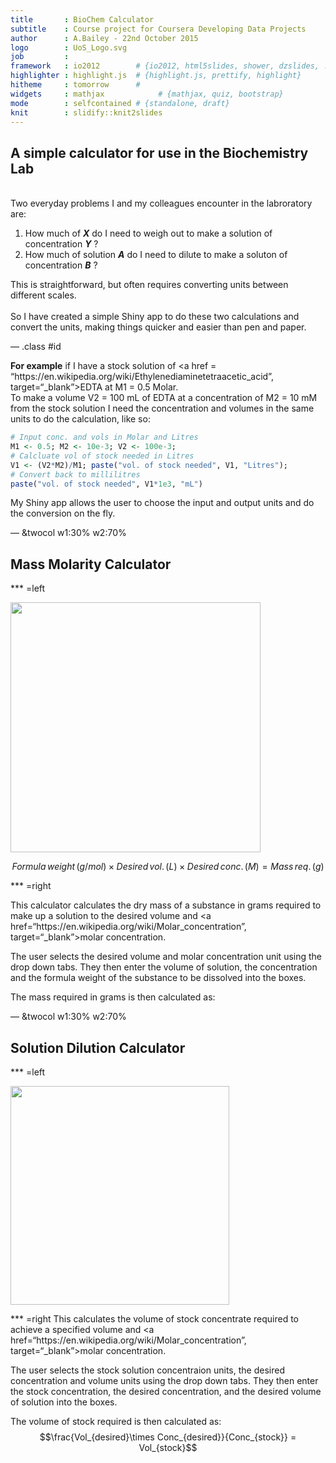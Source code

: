 ```yaml
---
title       : BioChem Calculator
subtitle    : Course project for Coursera Developing Data Projects
author      : A.Bailey - 22nd October 2015
logo        : UoS_Logo.svg
job         : 
framework   : io2012        # {io2012, html5slides, shower, dzslides, ...}
highlighter : highlight.js  # {highlight.js, prettify, highlight}
hitheme     : tomorrow      # 
widgets     : mathjax            # {mathjax, quiz, bootstrap}
mode        : selfcontained # {standalone, draft}
knit        : slidify::knit2slides
---
```

<!-- Limit image width and height -->
<style type='text/css'>
img {
    max-height: 625px;
    max-width: 964px;
}
</style>

<!-- Center image on slide 
<script src="http://ajax.aspnetcdn.com/ajax/jQuery/jquery-1.7.min.js"></script>
<script type='text/javascript'>
$(function() {
    $("p:has(img)").addClass('centered');
});
</script> -->

<!-- Center bold font -->
<style>
strong {
  font-weight: bold;
}
</style>

<!-- Center italic font -->
<style>
em {
  font-style: italic
}
</style>

## A simple calculator for use in the Biochemistry Lab 
<br>
Two everyday problems I and my colleagues encounter in the labroratory are:

1. How much of ***X*** do I need to weigh out to make a solution of concentration ***Y*** ?
2. How much of solution ***A*** do I need to dilute to make a soluton of concentration ***B*** ?

This is straightforward, but often requires converting units between different
scales.
<br>
<br>
So I have created a simple Shiny app to do these two calculations and convert the units, 
making things quicker and easier than pen and paper.

--- .class #id 

**For example** if I have a stock solution of <a href = "https://en.wikipedia.org/wiki/Ethylenediaminetetraacetic_acid", target="_blank">EDTA</a> at M1 = 0.5 Molar.
<br>
To make a volume V2 = 100 mL of EDTA at a concentration of M2 = 10 mM from the stock solution I need the concentration and volumes in the same units
to do the calculation, like so:
```r
# Input conc. and vols in Molar and Litres
M1 <- 0.5; M2 <- 10e-3; V2 <- 100e-3;
# Calcluate vol of stock needed in Litres
V1 <- (V2*M2)/M1; paste("vol. of stock needed", V1, "Litres");
# Convert back to millilitres
paste("vol. of stock needed", V1*1e3, "mL")
```

My Shiny app allows the user to choose the input and output units and do the 
conversion on the fly.

--- &twocol w1:30% w2:70%

## Mass Molarity Calculator

*** =left

<img src="assets/img/mass_calc.png" width=400,height=400/>

$$Formula\,weight\,(g/mol) \times Desired\,vol.\,(L) \times Desired\,conc.\,(M) = Mass\,req.\,(g)$$

*** =right

This calculator calculates the dry mass of a substance in grams required to make up a solution to the desired volume and
<a href="https://en.wikipedia.org/wiki/Molar_concentration", target="_blank">molar concentration</a>.
<p>
The user selects the desired volume and molar concentration unit using the drop down tabs. They then enter the volume of solution, the concentration and the formula weight of the substance to be dissolved into the boxes. 
<p>
The mass required in grams is then calculated as:

--- &twocol w1:30% w2:70%

## Solution Dilution Calculator

*** =left

<img src="assets/img/sol_calc.png" width=350,height=350/>

*** =right
This calculates the volume of stock concentrate required to achieve a specified volume and 
<a href="https://en.wikipedia.org/wiki/Molar_concentration", target="_blank">molar concentration</a>.
<p>
The user selects the stock solution concentraion units, the
desired concentration and volume units using the drop down tabs. 
They then enter the stock concentration, the desired concentration, and the desired volume of solution into the boxes. 
<p>
The volume of stock required is then calculated as:
$$\frac{Vol_{desired}\times Conc_{desired}}{Conc_{stock}} = Vol_{stock}$$

